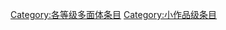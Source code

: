{{catmore1|[[專題:多面體|專題:多面體]]}}
{{Articles by Quality| topic=多面體|project=多面體|format=TOC}}
{{Wikipedia category}}
{{emptycat}}

[[Category:各等级多面体条目|Category:各等级多面体条目]]
[[Category:小作品级条目|Category:小作品级条目]]